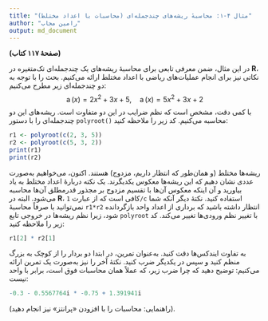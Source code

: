 ```yaml
---
title: "مثال ۴-۱: محاسبهٔ ریشه‌های چندجمله‌ای (محاسبات با اعداد مختلط)"
author: "رامین مجاب"
output: md_document
---
```


**(صفحهٔ ۱۱۷ کتاب)**

در این مثال، ضمن معرفی تابعی برای محاسبهٔ ریشه‌های یک چندجمله‌ای تک‌متغیره در **R**، نکاتی نیز برای انجام عملیات‌های ریاضی با اعداد مختلط ارائه می‌کنیم. بحث را با توجه به دو چندجمله‌ای زیر مطرح می‌کنیم:
$$
	\operatorname{a}(x)=2x^2+3x+5,\quad\operatorname{a}(x)=5x^2+3x+2
$$
با کمی دقت، مشخص است که نظم ضرایب در این دو متفاوت است. ریشه‌های این دو چندجمله‌ای را با دستور `polyroot()` محاسبه می‌کنیم. کد زیر را ملاحظه کنید:
```r
r1 <- polyroot(c(2, 3, 5))
r2 <- polyroot(c(5, 3, 2))
print(r1)
print(r2)
```
ریشه‌ها مختلط (و همان‌طور که انتظار داریم، مزدوج) هستند. اکنون، می‌خواهیم به‌صورت عددی نشان دهیم که این ریشه‌ها معکوس  یکدیگرند. یک نکته دربارهٔ اعداد مختلط به یاد  بیاورید و آن اینکه معکوس آن‌ها با تقسیم مزدوج بر مجذور قدرمطلق آن‌ها محاسبه می‌شود. البته در **R**، کافی است که  از عبارت `1/c` استفاده کنید. نکتهٔ دیگر آنکه شما نمی‌توانید با صرفاً محاسبهٔ `r1*r2` انتظار داشته باشید که برداری از اعداد واحد بازگردانده شود، زیرا نظم ریشه‌ها در خروجی تابع `polyroot` با تغییر نظم ورودی‌ها تغییر می‌کند. کد زیر را ملاحظه کنید:

```r
r1[2] * r2[1]
```
به تفاوت ایندکس‌ها دقت کنید. به‌عنوان تمرین، در ابتدا دو بردار را از کوچک به بزرگ منظم کنید و سپس در یکدیگر ضرب کنید. نکتهٔ آخر را نیز به‌صورت یک تمرین ارائه می‌کنیم: توضیح دهید که چرا ضرب زیر، که عملاً همان محاسبات فوق است، برابر با واحد نیست:
```r
-0.3 - 0.5567764i * -0.75 + 1.391941i
```
(راهنمایی: محاسبات را با افزودن «پرانتز» نیز انجام دهید).

